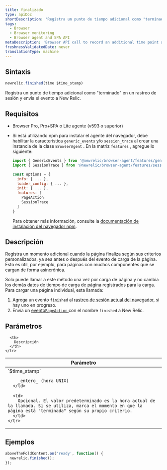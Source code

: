 ```yaml
---
title: finalizado
type: apiDoc
shortDescription: 'Registra un punto de tiempo adicional como "terminado" en un rastreo de sesión, y envía el evento a New Relic.'
tags:
  - Browser
  - Browser monitoring
  - Browser agent and SPA API
metaDescription: 'Browser API call to record an additional time point as a finished event in a browser session trace, and report it to New Relic.'
freshnessValidatedDate: never
translationType: machine
---
```


## Sintaxis

```js
newrelic.finished(time $time_stamp)
```

Registra un punto de tiempo adicional como "terminado" en un rastreo de sesión y envía el evento a New Relic.

## Requisitos

* Browser Pro, Pro+SPA o Lite agente (v593 o superior)

* Si está utilizando npm para instalar el agente del navegador, debe habilitar la característica `generic_events` y/o `session_trace` al crear una instancia de la clase `BrowserAgent` . En la matriz `features` , agregue lo siguiente:

  ```js
  import { GenericEvents } from '@newrelic/browser-agent/features/generic_events'
  import { SessionTrace } from '@newrelic/browser-agent/features/session_trace';

  const options = {
    info: { ... },
    loader_config: { ... },
    init: { ... },
    features: [
      PageAction
      SessionTrace
    ]
  }
  ```

  Para obtener más información, consulte la [documentación de instalación del navegador npm](https://www.npmjs.com/package/@newrelic/browser-agent#new-relic-browser-agent).

## Descripción

Registra un momento adicional cuando la página finaliza según sus criterios personalizados, ya sea antes o después del evento de carga de la página. Esto es útil, por ejemplo, para páginas con muchos componentes que se cargan de forma asincrónica.

Solo puede llamar a este método una vez por carga de página y no cambia los demás datos de tiempo de carga de página registrados para la carga. Para cargar una página individual, esta llamada:

1. Agrega un evento `finished` al [rastreo de sesión actual del navegador](/docs/browser/new-relic-browser/browser-pro-features/session-traces-exploring-webpages-life-cycle), si hay uno en progreso.
2. Envía un [evento`PageAction` ](/docs/insights/explore-data/attributes/browser-default-attributes-insights#pageaction-list)con el nombre `finished` a New Relic.

## Parámetros

<table>
  <thead>
    <tr>
      <th width="25%">
        Parámetro
      </th>

      <th>
        Descripción
      </th>
    </tr>
  </thead>

  <tbody>
    <tr>
      <td>
        `$time_stamp`

        _entero_ (hora UNIX)
      </td>

      <td>
        Opcional. El valor predeterminado es la hora actual de la llamada. Si se utiliza, marca el momento en que la página está "terminada" según su propio criterio.
      </td>
    </tr>
  </tbody>
</table>

## Ejemplos

```js
aboveTheFoldContent.on('ready', function() {
  newrelic.finished();
});
```

